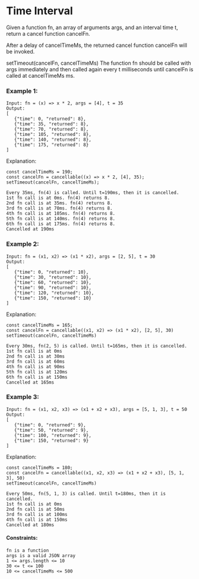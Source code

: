 # Time Interval 

Given a function fn, an array of arguments args, and an interval time t, return a cancel function cancelFn.

After a delay of cancelTimeMs, the returned cancel function cancelFn will be invoked.

setTimeout(cancelFn, cancelTimeMs)
The function fn should be called with args immediately and then called again every t milliseconds until cancelFn is called at cancelTimeMs ms.

 

 

### Example 1:

```
Input: fn = (x) => x * 2, args = [4], t = 35
Output: 
[
   {"time": 0, "returned": 8},
   {"time": 35, "returned": 8},
   {"time": 70, "returned": 8},
   {"time": 105, "returned": 8},
   {"time": 140, "returned": 8},
   {"time": 175, "returned": 8}
]
```

Explanation: 

```
const cancelTimeMs = 190;
const cancelFn = cancellable((x) => x * 2, [4], 35);
setTimeout(cancelFn, cancelTimeMs);

Every 35ms, fn(4) is called. Until t=190ms, then it is cancelled.
1st fn call is at 0ms. fn(4) returns 8.
2nd fn call is at 35ms. fn(4) returns 8.
3rd fn call is at 70ms. fn(4) returns 8.
4th fn call is at 105ms. fn(4) returns 8.
5th fn call is at 140ms. fn(4) returns 8.
6th fn call is at 175ms. fn(4) returns 8.
Cancelled at 190ms
```

### Example 2:

```
Input: fn = (x1, x2) => (x1 * x2), args = [2, 5], t = 30
Output: 
[
   {"time": 0, "returned": 10},
   {"time": 30, "returned": 10},
   {"time": 60, "returned": 10},
   {"time": 90, "returned": 10},
   {"time": 120, "returned": 10},
   {"time": 150, "returned": 10}
]
```

Explanation: 

```
const cancelTimeMs = 165; 
const cancelFn = cancellable((x1, x2) => (x1 * x2), [2, 5], 30) 
setTimeout(cancelFn, cancelTimeMs)

Every 30ms, fn(2, 5) is called. Until t=165ms, then it is cancelled.
1st fn call is at 0ms 
2nd fn call is at 30ms 
3rd fn call is at 60ms 
4th fn call is at 90ms 
5th fn call is at 120ms 
6th fn call is at 150ms
Cancelled at 165ms
```

### Example 3:

```
Input: fn = (x1, x2, x3) => (x1 + x2 + x3), args = [5, 1, 3], t = 50
Output: 
[
   {"time": 0, "returned": 9},
   {"time": 50, "returned": 9},
   {"time": 100, "returned": 9},
   {"time": 150, "returned": 9}
]
```

Explanation: 

```
const cancelTimeMs = 180;
const cancelFn = cancellable((x1, x2, x3) => (x1 + x2 + x3), [5, 1, 3], 50)
setTimeout(cancelFn, cancelTimeMs)

Every 50ms, fn(5, 1, 3) is called. Until t=180ms, then it is cancelled. 
1st fn call is at 0ms
2nd fn call is at 50ms
3rd fn call is at 100ms
4th fn call is at 150ms
Cancelled at 180ms
``` 

#### Constraints:

```
fn is a function
args is a valid JSON array
1 <= args.length <= 10
30 <= t <= 100
10 <= cancelTimeMs <= 500
```